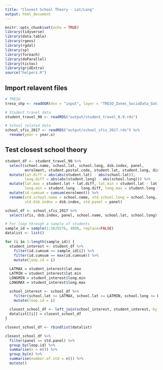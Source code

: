 ```yaml
---
title: "Closest School Theory - Lat/Long"
output: html_document
---
```


```r
knitr::opts_chunk$set(echo = TRUE)
library(tidyverse)
library(data.table)
library(rgeos)
library(rgdal)
library(sp)
library(foreach)
library(doParallel)
library(tictoc)
library(gridExtra)
source("helpers.R")
```

## Import relavent files
```r
# TRESO
treso_shp <- readOGR(dsn = "input", layer = "TRESO_Zones_SocioData_Gatineau_LCC")

# Student travel data
student_travel_90 <- readRDS("output/student_travel_0.9.rds")

# School related data
school_sfis_2017 <- readRDS("output/school_sfis_2017.rds") %>%
  rename(year = year.x)
```

## Test closest school theory 

```r
student_df <- student_travel_90 %>%
  select(school.name, school.lat, school.long, dsb.index, panel, 
         enrolment, student.postal.code, student.lat, student.long, dist) %>%
  mutate(lat.diff = abs(abs(student.lat) - abs(school.lat)),
         long.diff = abs(abs(student.long) - abs(school.long))) %>%
  mutate(lat.max = student.lat + lat.diff, lat.min = student.lat - lat.diff, 
         long.min = student.long - long.diff, long.max = student.long + long.diff) %>%
  mutate(id.cumsum = cumsum(enrolment)) %>%
  rename(std.school.name = school.name, std.school.long = school.long, std.school.lat = school.lat,
         std.dsb.index = dsb.index, std.panel = panel)

school_df <- school_sfis_2017 %>%
  select(sfis, dsb.index, panel, school.name, school.lat, school.long) 

# For loop through a sample of students
sample_id = sample(1:1629276, 4000, replace=FALSE)
datalist <- list()

for (i in 1:length(sample_id)) {
  student_interest <- student_df %>%
    filter(id.cumsum <= sample_id[i]) %>%
    filter(id.cumsum == max(id.cumsum)) %>%
    mutate(loop.id = i)
  
  LATMAX = student_interest$lat.max
  LATMIN = student_interest$lat.min
  LONGMIN = student_interest$long.min
  LONGMAX = student_interest$long.max

  school_interest <- school_df %>%
    filter(school.lat <= LATMAX, school.lat >= LATMIN, school.long <= LONGMAX, school.long >= LONGMIN) %>%
    mutate(loop.id = i)
  
  closest_school_df <- left_join(school_interest, student_interest, by = "loop.id")
  datalist[[i]] = closest_school_df
}

closest_school_df <- rbindlist(datalist)

```

```r
closest_school_df %>%
  filter(panel == std.panel) %>%
  group_by(loop.id) %>%
  summarise(n = n()) %>%
  group_by(n) %>%
  summarise(number.of.std = n()) %>%
  mutate()

```



















